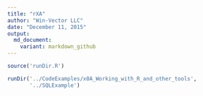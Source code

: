 ```yaml
---
title: "rXA"
author: "Win-Vector LLC"
date: "December 11, 2015"
output:
  md_document:
    variant: markdown_github
---
```


```r
source('runDir.R')
```

```r
runDir('../CodeExamples/x0A_Working_with_R_and_other_tools',
       '../SQLExample')
```
